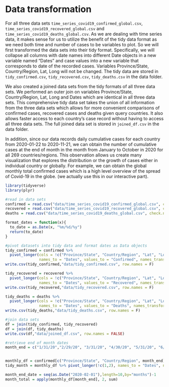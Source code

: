 # Data transformation

For all three data sets `time_series_covid19_confirmed_global.csv`, `time_series_covid19_recovered_global.csv` and `time_series_covid19_deaths_global.csv`. As we are dealing with time series data, it makes sense for us to utilize the benefit of the tidy data format as we need both time and number of cases to be variables to plot. So we will first transformed the data sets into their tidy format. Specifically, we will collapse all columns with date names into different Date objects in a new variable named "Dates" and case values into a new variable that corresponds to date of the recorded cases. Variables Province/State, Country/Region, Lat, Long will not be changed. The tidy data are stored in `tidy_confirmed.csv`, `tidy_recovered.csv`, `tidy_deaths.csv` in the data folder. 

We also created a joined data sets from the tidy formats of all three data sets. We performed an outer join on variables Province/State, Country/Region, Lat, Long and Dates which are identical in all three data sets. This comprehensive tidy data set takes the union of all information from the three data sets which allows for more convenient comparisons of confirmed cases, recovered cases and deaths given query countries. It also allows faster access to each country's case record without having to access all three data sets. The full joined data set is stored in `joined_df.csv` in the data folder. 

In addition, since our data records daily cumulative cases for each country from 2020-01-22 to 2020-11-21, we can obtain the number of cumulative cases at the end of month in the month from January to October in 2020 for all 269 countries/regions. This observation allows us create many visualization that explores the distribution or the growth of cases either in individual country or globally. For example, we can obtain the global monthly total confirmed cases which is a high level overview of the spread of Covid-19 in the globe. (we actually use this in our interactive part). 

```r
library(tidyverse)
library(plyr)

#read in data sets 
confirmed = read.csv("data/time_series_covid19_confirmed_global.csv", check.names = FALSE)
recovered = read.csv("data/time_series_covid19_recovered_global.csv", check.names = FALSE)
deaths = read.csv("data/time_series_covid19_deaths_global.csv", check.names = FALSE)

format_dates = function(x){
  to_date = as.Date(x, "%m/%d/%y")
  return(to_date)
}

#pivot datasets into tidy data and format dates as Data objects
tidy_confirmed = confirmed %>% 
  pivot_longer(cols = !c("Province/State", "Country/Region", "Lat", "Long"), 
               names_to = "Dates", values_to = "Confirmed", names_transform = list(Date = format_dates)) %>%
write.csv(tidy_confirmed,"data/tidy_confirmed.csv", row.names = F)

tidy_recovered = recovered %>% 
  pivot_longer(cols = !c("Province/State", "Country/Region", "Lat", "Long"), 
               names_to = "Dates", values_to = "Recovered", names_transform = list(Date = format_dates)) %>%
write.csv(tidy_recovered,"data/tidy_recovered.csv", row.names = F)

tidy_deaths = deaths %>% 
  pivot_longer(cols = !c("Province/State", "Country/Region", "Lat", "Long"), 
               names_to = "Dates", values_to = "Deaths", names_transform = list(Date = format_dates))
write.csv(tidy_deaths,"data/tidy_deaths.csv", row.names = F)

#join data sets
df = join(tidy_confirmed, tidy_recovered)
df = join(df, tidy_deaths)
write.csv(df,"data/joined_df.csv", row.names = FALSE)
```

```r
#retrieve end of month dates
month_end = c("1/31/20","2/29/20", "3/31/20", "4/30/20", "5/31/20", "6/30/20", "7/31/20", "8/31/20", "9/30/20", "10/31/20")


monthly_df = confirmed[c("Province/State", "Country/Region", month_end)]
tidy_month = monthly_df %>% pivot_longer(!c(1,2), names_to = "Dates", names_transform = list(Date = format_dates), values_to = "Cases")

month_end_date = seq(as.Date("2020-02-01"),length=10,by="months")-1
month_total = apply(monthly_df[month_end], 2, sum)
```



